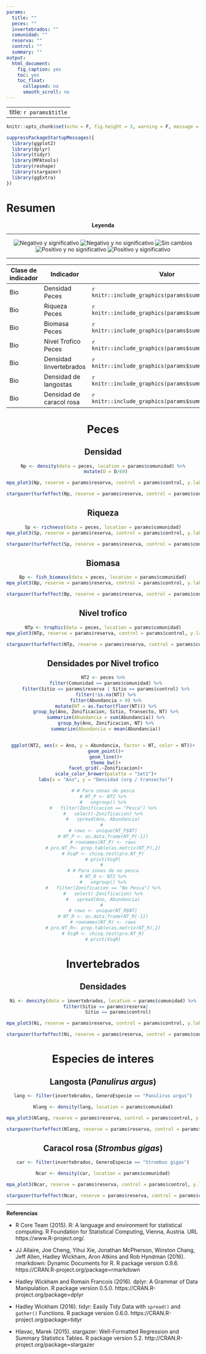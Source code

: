 ```yaml
---
params:
  title: ""
  peces: ""
  invertebrados: ""
  comunidad: ""
  reserva: ""
  control: ""
  summary: ""
output: 
  html_document: 
    fig_caption: yes
    toc: yes
    toc_float:
      collapsed: no
      smooth_scroll: no
---
```


---
title: `r params$title`
---

```r
knitr::opts_chunk$set(echo = F, fig.height = 3, warning = F, message = F)
```

```r

suppressPackageStartupMessages({
  library(ggplot2)
  library(dplyr)
  library(tidyr)
  library(MPAtools)
  library(reshape)
  library(stargazer)
  library(ggExtra)
})

```

# Resumen

<center>

**Leyenda**

----

![Negativo y significativo](red.jpg)
![Negativo y no significativo](orange.jpg)
![Sin cambios](yellow.jpg)
![Positivo y no significativo](green1.jpg)
![Positivo y significativo](green2.jpg)

----

</center>


Clase de indicador | Indicador               | Valor
-------------------|--------------------------|-----------------------------------------------------
Bio                | Densidad Peces          | `r knitr::include_graphics(params$summary$Bio$P$Dp)`
Bio                | Riqueza Peces           | `r knitr::include_graphics(params$summary$Bio$P$Sp)`
Bio                | Biomasa Peces           | `r knitr::include_graphics(params$summary$Bio$P$Bp)`
Bio                | Nivel Trofico Peces     | `r knitr::include_graphics(params$summary$Bio$P$NT)`
Bio                | Densidad Iinvertebrados | `r knitr::include_graphics(params$summary$Bio$I$Di)`
Bio                | Densidad de langostas   | `r knitr::include_graphics(params$summary$Bio$O$L)`
Bio                | Densidad de caracol rosa| `r knitr::include_graphics(params$summary$Bio$O$C)`

<center>

# Peces

## Densidad

```r

Np <- density(data = peces, location = params$comunidad) %>%
  mutate(D = D/60)

mpa_plot3(Np, reserve = params$reserva, control = params$control, y.lab = "Densidad (org / m^2)")

```

```r

stargazer(turfeffect(Np, reserve = params$reserva, control = params$control), dep.var.labels = "Densidad (org / transecto)", type = "html", dep.var.caption = "", report = "vc*", single.row = T, omit.stat = c("adj.rsq", "n"), digits = 2, df = F, covariate.labels = c("Ano", "**Zona**", "Constante"), star.char = "+")

```

## Riqueza

```r

Sp <- richness(data = peces, location = params$comunidad)
mpa_plot3(Sp, reserve = params$reserva, control = params$control, y.lab = "Riqueza (Sp. / transecto)")
```

```r

stargazer(turfeffect(Sp, reserve = params$reserva, control = params$control), dep.var.labels = "Riqueza (Sp. / transecto)", type = "html", dep.var.caption = "", report = "vc*", single.row = T, omit.stat = c("adj.rsq", "n"), digits = 2, df = F, covariate.labels = c("Ano", "**Zona**", "Constante"))

```

## Biomasa

```r

Bp <- fish_biomass(data = peces, location = params$comunidad)
mpa_plot3(Bp, reserve = params$reserva, control = params$control, y.lab = "Biomasa (Kg / transecto)")

```

```r

stargazer(turfeffect(Bp, reserve = params$reserva, control = params$control), dep.var.labels = "Biomasa (Kg / transecto)", type = "html", dep.var.caption = "", report = "vc*", single.row = T, omit.stat = c("adj.rsq", "n"), digits = 2, df = F, covariate.labels = c("Ano", "**Zona**", "Constante"))

```

## Nivel trofico

```r

NTp <- trophic(data = peces, location = params$comunidad)
mpa_plot3(NTp, reserve = params$reserva, control = params$control, y.lab = "Nivel trofico")

```

```r

stargazer(turfeffect(NTp, reserve = params$reserva, control = params$control), dep.var.labels = "Nivel trofico", type = "html", dep.var.caption = "", report = "vc*", single.row = T, omit.stat = c("adj.rsq", "n"), digits = 2, df = F, covariate.labels = c("Ano", "**Zona**", "Constante"))

```

## Densidades por Nivel trofico

```r

NT2 <- peces %>%
  filter(Comunidad == params$comunidad) %>%
  filter(Sitio == params$reserva | Sitio == params$control) %>%
  filter(!is.na(NT)) %>%
  filter(Abundancia > 0) %>%
  mutate(NT = as.factor(floor(NT))) %>%
  group_by(Ano, Zonificacion, Sitio, Transecto, NT) %>%
  summarize(Abundancia = sum(Abundancia)) %>%
  group_by(Ano, Zonificacion, NT) %>%
  summarize(Abundancia = mean(Abundancia))


ggplot(NT2, aes(x = Ano, y = Abundancia, factor = NT, color = NT))+
  geom_point()+
  geom_line()+
  theme_bw()+
  facet_grid(.~Zonificacion)+
  scale_color_brewer(palette = "Set1")+
  labs(x = "Ano", y = "Densidad (org / transecto)")

# # Para zonas de pesca
# NT_P <- NT2 %>%
#   ungroup() %>%
#   filter(Zonificacion == "Pesca") %>%
#   select(-Zonificacion) %>%
#   spread(Ano, Abundancia)
# 
# rows <- unique(NT_P$NT)
# NT_P <- as.data.frame(NT_P[-1])
# rownames(NT_P) <- rows
# pro.NT_P<- prop.table(as.matrix(NT_P),2)
# XsqP <- chisq.test(pro.NT_P)
# print(XsqP)
# 
# # Para zonas de no pesca
# NT_R <- NT2 %>%
#   ungroup() %>%
#   filter(Zonificacion == "No Pesca") %>%
#   select(-Zonificacion) %>%
#   spread(Ano, Abundancia)
# 
# rows <- unique(NT_R$NT)
# NT_R <- as.data.frame(NT_R[-1])
# rownames(NT_R) <- rows
# pro.NT_R<- prop.table(as.matrix(NT_R),2)
# XsqR <- chisq.test(pro.NT_R)
# print(XsqR)

```



# Invertebrados

## Densidades

```r

Ni <- density(data = invertebrados, location = params$comunidad) %>%
  filter(Sitio == params$reserva|
           Sitio == params$control)

mpa_plot3(Ni, reserve = params$reserva, control = params$control, y.lab = "Densidad (org / transecto)")

```

```r

stargazer(turfeffect(Ni, reserve = params$reserva, control = params$control), dep.var.labels = "Densidad (org / transecto)", type = "html", dep.var.caption = "", report = "vc*", single.row = T, omit.stat = c("adj.rsq", "n"), digits = 2, df = F, covariate.labels = c("Ano", "**Zona**", "Constante"))

```


# Especies de interes

## Langosta (*Panulirus argus*)

```r

lang <- filter(invertebrados, GeneroEspecie == "Panulirus argus")

Nlang <- density(lang, location = params$comunidad)

mpa_plot3(Nlang, reserve = params$reserva, control = params$control, y.lab = "Densidad (langostas / transecto)")

```

```r

stargazer(turfeffect(Nlang, reserve = params$reserva, control = params$control), dep.var.labels = "Densidad (org / transecto)", type = "html", dep.var.caption = "", report = "vc*", single.row = T, omit.stat = c("adj.rsq", "n"), digits = 2, df = F, covariate.labels = c("Ano", "**Zona**", "Constante"))

```

## Caracol rosa (*Strombus gigas*)

```r

car <- filter(invertebrados, GeneroEspecie == "Strombus gigas")

Ncar <- density(car, location = params$comunidad)

mpa_plot3(Ncar, reserve = params$reserva, control = params$control, y.lab = "Densidad (caracoles / transecto)")

```

```r

stargazer(turfeffect(Ncar, reserve = params$reserva, control = params$control), dep.var.labels = "Densidad (org / transecto)", type = "html", dep.var.caption = "", report = "vc*", single.row = T, omit.stat = c("adj.rsq", "n"), digits = 2, df = F, covariate.labels = c("Ano", "**Zona**", "Constante"))

```

</center>


_______

**Referencias**

- R Core Team (2015). R: A language and environment for statistical computing. R Foundation for Statistical Computing, Vienna, Austria. URL https://www.R-project.org/.

- JJ Allaire, Joe Cheng, Yihui Xie, Jonathan McPherson, Winston Chang, Jeff Allen, Hadley Wickham, Aron Atkins and Rob Hyndman (2016). rmarkdown: Dynamic Documents for R. R package version 0.9.6. https://CRAN.R-project.org/package=rmarkdown

- Hadley Wickham and Romain Francois (2016). dplyr: A Grammar of Data Manipulation. R package version 0.5.0. https://CRAN.R-project.org/package=dplyr

- Hadley Wickham (2016). tidyr: Easily Tidy Data with `spread()` and `gather()` Functions. R package version 0.6.0. https://CRAN.R-project.org/package=tidyr

- Hlavac, Marek (2015). stargazer: Well-Formatted Regression and Summary Statistics Tables. R package version 5.2. http://CRAN.R-project.org/package=stargazer
